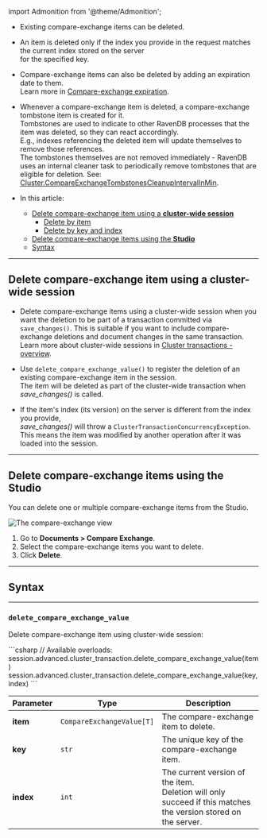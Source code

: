 ﻿import Admonition from '@theme/Admonition';

<Admonition type="note" title="">

* Existing compare-exchange items can be deleted.  

* An item is deleted only if the index you provide in the request matches the current index stored on the server  
  for the specified key.

* Compare-exchange items can also be deleted by adding an expiration date to them.  
  Learn more in [Compare-exchange expiration](../compare-exchange/cmpxchg-expiration).  
  
* Whenever a compare-exchange item is deleted, a compare-exchange tombstone item is created for it.  
  Tombstones are used to indicate to other RavenDB processes that the item was deleted, so they can react accordingly.  
  E.g., indexes referencing the deleted item will update themselves to remove those references.  
  The tombstones themselves are not removed immediately - RavenDB uses an internal cleaner task to periodically remove tombstones that are eligible for deletion.
  See: [Cluster.CompareExchangeTombstonesCleanupIntervalInMin](../compare-exchange/configuration#clustercompareexchangetombstonescleanupintervalinmin).

* In this article:  
  * [Delete compare-exchange item using a **cluster-wide session**](../compare-exchange/delete-cmpxchg-items#delete-compare-exchange-item-using-a-cluster-wide-session) 
    * [Delete by item](../compare-exchange/delete-cmpxchg-items#delete-by-item)  
    * [Delete by key and index](../compare-exchange/delete-cmpxchg-items#delete-by-key-and-index)  
  * [Delete compare-exchange items using the **Studio**](../compare-exchange/delete-cmpxchg-items#delete-compare-exchange-items-using-the-studio)
  * [Syntax](../compare-exchange/delete-cmpxchg-items#syntax)

</Admonition>

---

## Delete compare-exchange item using a cluster-wide session

* Delete compare-exchange items using a cluster-wide session when you want the deletion to be part of a transaction committed via `save_changes()`. 
  This is suitable if you want to include compare-exchange deletions and document changes in the same transaction.
  Learn more about cluster-wide sessions in [Cluster transactions - overview](../client-api/session/cluster-transaction/overview).  

* Use `delete_compare_exchange_value()` to register the deletion of an existing compare-exchange item in the session.  
  The item will be deleted as part of the cluster-wide transaction when _save_changes()_ is called.

* If the item's index (its version) on the server is different from the index you provide,  
  _save_changes()_ will throw a `ClusterTransactionConcurrencyException`.  
  This means the item was modified by another operation after it was loaded into the session.

---

## Delete compare-exchange items using the Studio

You can delete one or multiple compare-exchange items from the Studio.

![The compare-exchange view](../assets/delete-cmpxchg.png)

1. Go to **Documents > Compare Exchange**.
2. Select the compare-exchange items you want to delete.  
3. Click **Delete**.

---

## Syntax

---

### `delete_compare_exchange_value`  
Delete compare-exchange item using cluster-wide session:

<TabItem value="" label="">
```csharp
// Available overloads:
session.advanced.cluster_transaction.delete_compare_exchange_value(item)
session.advanced.cluster_transaction.delete_compare_exchange_value(key, index)
```
</TabItem>

| Parameter | Type                      | Description |
|-----------|---------------------------|-------------|
| **item**  | `CompareExchangeValue[T]` | The compare-exchange item to delete.         |
| **key**   | `str`                     | The unique key of the compare-exchange item. |
| **index** | `int`                     | The current version of the item.<br/>Deletion will only succeed if this matches the version stored on the server. |
